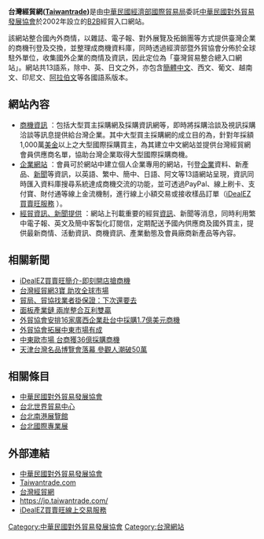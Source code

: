 {{Infobox Website
|websitename = 台灣經貿網
| logo =https://im01.itaiwantrade.com/360a0443-6063-41f8-919e-d68438d44624/175X70-175x70.jpg 
|screenshot = [[File:Taiwantrade_2013_0716.jpg|200px]]
|commercial = 否
|type = [[入口網站|入口網站]]、商機資料庫、[[B2B|B2B]]
|reg = 是
|owner = [[中華民國對外貿易發展協會|中華民國對外貿易發展協會]]
|author = [[經濟部國際貿易局|經濟部國際貿易局]]
|url = https://www.taiwantrade.com
|alexa=18746|current_status=上線|date_of_launch=2002|location=110台北市信義區信義路五段5號2A14}}

'''台灣經貿網([https://www.taiwantrade.com/ Taiwantrade]{{Wayback|url=https://www.taiwantrade.com/ |date=20171116032341 }})'''是由[[中華民國|中華民國]][[經濟部國際貿易局|經濟部國際貿易局]]委託[[中華民國對外貿易發展協會|中華民國對外貿易發展協會]]於2002年設立的[[B2B|B2B]]經貿入口網站。

該網站整合國內外商情，以雜誌、電子報、對外展覽及拓銷團等方式提供臺灣企業的商機刊登及交換，並整理成商機資料庫，同時透過經濟部暨外貿協會分佈於全球駐外單位，收集國外企業的商情及資訊，因此定位為「臺灣貿易整合總入口網站」。網站共13語系，除中、英、日文之外，亦包含[[簡體中文|簡體中文]]、西文、葡文、越南文、印尼文、[[阿拉伯文|阿拉伯文]]等各國語系版本。

== 網站內容 ==
*[https://info.taiwantrade.com/bizexchange/ 商機資訊] {{Wayback|url=https://info.taiwantrade.com/bizexchange/ |date=20200202123054 }}：包括大型買主採購網及採購資訊網等，即時將採購洽談及視訊採購洽談等訊息提供給台灣企業。其中大型買主採購網的成立目的為，針對年採額1,000萬[[美金|美金]]以上之大型國際採購買主，為其建立中文網站並提供台灣經貿網會員供應商名單，協助台灣企業取得大型國際採購商機。
*[https://info.taiwantrade.com/promotion/ 企業網站] {{Wayback|url=https://info.taiwantrade.com/promotion/ |date=20201030200758 }}：會員可於網站中建立個人企業專用的網站，刊登[[企業|企業]]資料、新產品、[[新聞|新聞]]等資訊，以英語、繁中、簡中、日語、阿文等13語網站呈現，資訊同時匯入資料庫搜尋系統達成商機交流的功能，並可透過PayPal、線上刷卡、支付寶、財付通等線上金流機制，進行線上小額交易或接收樣品訂單（[http://idealez.taiwantrade.com/ iDealEZ買賣旺服務] {{Wayback|url=http://idealez.taiwantrade.com/ |date=20201130201216 }}）。
*[https://info.taiwantrade.com/ 經貿資訊、新聞提供] {{Wayback|url=https://info.taiwantrade.com/ |date=20210227094340 }}：網站上刊載重要的經貿[[資訊|資訊]]、新聞等消息，同時利用繁中電子報、英文及簡中客製化訂閱信，定期配送予國內供應商及國外買主，提供最新商情、活動資訊、商機資訊、產業動態及會員廠商新產品等內容。

== 相關新聞 ==
*[https://info.taiwantrade.com/idealez/about iDealEZ買賣旺簡介-即刻開店搶商機] {{Wayback|url=https://info.taiwantrade.com/idealez/about |date=20200202123039 }} {{zh-tw}}
*[https://info.taiwantrade.com/index/tradeinfo 台灣經貿網3寶 助攻全球市場] {{Wayback|url=https://info.taiwantrade.com/index/tradeinfo |date=20200202123029 }} {{zh-tw}}
*[http://www.nownews.com/2010/07/16/91-2626514.htm 貿局、貿協找業者掛保證：下次還要去] {{Wayback|url=http://www.nownews.com/2010/07/16/91-2626514.htm |date=20100719125127 }}{{zh-tw}}
*[http://news.chinatimes.com/politics/0,5244,11050201x112010071400133,00.html外貿協會研討會 面板產業鏈 兩岸整合互利雙贏]{{dead link|date=2017年12月 |bot=InternetArchiveBot |fix-attempted=yes }}{{zh-tw}}
*[http://www.cna.com.tw/postwrite/cvpread.aspx?ID=62542 外貿協會安排16家廣西企業赴台中採購1.7億美元商機] {{Wayback|url=http://www.cna.com.tw/postwrite/cvpread.aspx?ID=62542 |date=20200202123018 }}{{zh-tw}}
*[http://udn.com/NEWS/FINANCE/BREAKINGNEWS6/5695567.shtml 外貿協會拓展中東市場有成]{{zh-tw}}
*[https://web.archive.org/web/20100705152512/http://showbiz.chinatimes.com/mainland/0,5245,110505x112010070200231,00.html 中東歐市場 台商獲36億採購商機]{{zh-tw}}
*[http://udn.com/NEWS/FINANCE/BREAKINGNEWS6/5720388.shtml 天津台灣名品博覽會落幕 參觀人潮破50萬]{{zh-tw}}

== 相關條目 ==
*[[中華民國對外貿易發展協會|中華民國對外貿易發展協會]]
*[[台北世界貿易中心|台北世界貿易中心]]
*[[台北南港展覽館|台北南港展覽館]]
*[[台北國際專業展|台北國際專業展]]

==外部連結==
*[http://www.taitra.org.tw/ 中華民國對外貿易發展協會]{{Wayback|url=http://www.taitra.org.tw/ |date=20070110145017 }}{{en}}{{zh-tw}}
*[https://www.taiwantrade.com/ Taiwantrade.com]{{Wayback|url=https://www.taiwantrade.com/ |date=20171116032341 }}{{en}}
*[https://info.taiwantrade.com/ 台灣經貿網] {{Wayback|url=https://info.taiwantrade.com/ |date=20210227094340 }}{{zh-tw}}
*https://jp.taiwantrade.com/{{Wayback|url=https://jp.taiwantrade.com/ |date=20171123002822 }}{{ja}}
*[https://idealez.taiwantrade.com/ iDealEZ買賣旺線上交易服務] {{Wayback|url=https://idealez.taiwantrade.com/ |date=20201130201216 }} {{en}}

[[Category:中華民國對外貿易發展協會|Category:中華民國對外貿易發展協會]]
[[Category:台灣網站|Category:台灣網站]]